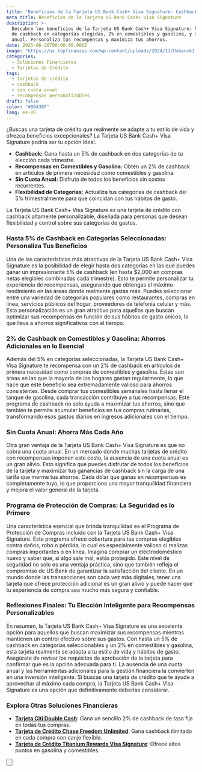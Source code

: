 ```yaml
---
title: "Beneficios de la Tarjeta US Bank Cash+ Visa Signature: Cashback Personalizable"
meta_title: Beneficios de la Tarjeta US Bank Cash+ Visa Signature
description: >-
  Descubre los beneficios de la Tarjeta US Bank Cash+ Visa Signature: hasta 5%
  de cashback en categorías elegidas, 2% en comestibles y gasolina, y sin cuota
  anual. Personaliza tus recompensas y maximiza tus ahorros.
date: 2025-06-26T00:00:00.000Z
image: "https://us.topfinanzas.com/wp-content/uploads/2024/11/Usbanck1.webp"
categories:
  - Soluciones Financieras
  - Tarjetas de Crédito
tags:
  - tarjetas de crédito
  - cashback
  - sin cuota anual
  - recompensas personalizables
draft: false
color: "#00438F"
lang: es-US
---
```


¿Buscas una tarjeta de crédito que realmente se adapte a tu estilo de vida y ofrezca beneficios excepcionales? La Tarjeta US Bank Cash+ Visa Signature podría ser tu opción ideal.

- **Cashback:** Gana hasta un 5% de cashback en dos categorías de tu elección cada trimestre.
- **Recompensas en Comestibles y Gasolina:** Obtén un 2% de cashback en artículos de primera necesidad como comestibles y gasolina.
- **Sin Cuota Anual:** Disfruta de todos los beneficios sin costos recurrentes.
- **Flexibilidad de Categorías:** Actualiza tus categorías de cashback del 5% trimestralmente para que coincidan con tus hábitos de gasto.

La Tarjeta US Bank Cash+ Visa Signature es una tarjeta de crédito con cashback altamente personalizable, diseñada para personas que desean flexibilidad y control sobre sus categorías de gastos.

### Hasta 5% de Cashback en Categorías Seleccionadas: Personaliza Tus Beneficios

Una de las características más atractivas de la Tarjeta US Bank Cash+ Visa Signature es la posibilidad de elegir hasta dos categorías en las que puedes ganar un impresionante 5% de cashback (en hasta $2,000 en compras netas elegibles combinadas cada trimestre). Esto te permite personalizar tu experiencia de recompensas, asegurando que obtengas el máximo rendimiento en las áreas donde realmente gastas más. Puedes seleccionar entre una variedad de categorías populares como restaurantes, compras en línea, servicios públicos del hogar, proveedores de telefonía celular y más. Esta personalización es un gran atractivo para aquellos que buscan optimizar sus recompensas en función de sus hábitos de gasto únicos, lo que lleva a ahorros significativos con el tiempo.

### 2% de Cashback en Comestibles y Gasolina: Ahorros Adicionales en lo Esencial

Además del 5% en categorías seleccionadas, la Tarjeta US Bank Cash+ Visa Signature te recompensa con un 2% de cashback en artículos de primera necesidad como compras de comestibles y gasolina. Estas son áreas en las que la mayoría de los hogares gastan regularmente, lo que hace que este beneficio sea extremadamente valioso para ahorros consistentes. Desde comprar tus comestibles semanales hasta llenar el tanque de gasolina, cada transacción contribuye a tus recompensas. Este programa de cashback no solo ayuda a maximizar tus ahorros, sino que también te permite acumular beneficios en tus compras rutinarias, transformando esos gastos diarios en ingresos adicionales con el tiempo.

### Sin Cuota Anual: Ahorra Más Cada Año

Otra gran ventaja de la Tarjeta US Bank Cash+ Visa Signature es que no cobra una cuota anual. En un mercado donde muchas tarjetas de crédito con recompensas imponen este costo, la ausencia de una cuota anual es un gran alivio. Esto significa que puedes disfrutar de todos los beneficios de la tarjeta y maximizar tus ganancias de cashback sin la carga de una tarifa que merme tus ahorros. Cada dólar que ganas en recompensas es completamente tuyo, lo que proporciona una mayor tranquilidad financiera y mejora el valor general de la tarjeta.

### Programa de Protección de Compras: La Seguridad es lo Primero

Una característica esencial que brinda tranquilidad es el Programa de Protección de Compras incluido con la Tarjeta US Bank Cash+ Visa Signature. Este programa ofrece cobertura para tus compras elegibles contra daños, robo o pérdida, lo cual es especialmente valioso si realizas compras importantes o en línea. Imagina comprar un electrodoméstico nuevo y saber que, si algo sale mal, estás protegido. Este nivel de seguridad no solo es una ventaja práctica, sino que también refleja el compromiso de US Bank de garantizar la satisfacción del cliente. En un mundo donde las transacciones son cada vez más digitales, tener una tarjeta que ofrece protección adicional es un gran alivio y puede hacer que tu experiencia de compra sea mucho más segura y confiable.

### Reflexiones Finales: Tu Elección Inteligente para Recompensas Personalizables

En resumen, la Tarjeta US Bank Cash+ Visa Signature es una excelente opción para aquellos que buscan maximizar sus recompensas mientras mantienen un control efectivo sobre sus gastos. Con hasta un 5% de cashback en categorías seleccionables y un 2% en comestibles y gasolina, esta tarjeta realmente se adapta a tu estilo de vida y hábitos de gasto. Asegúrate de revisar los requisitos de aprobación de la tarjeta para confirmar que es la opción adecuada para ti. La ausencia de una cuota anual y las herramientas adicionales para la gestión financiera la convierten en una inversión inteligente. Si buscas una tarjeta de crédito que te ayude a aprovechar al máximo cada compra, la Tarjeta US Bank Cash+ Visa Signature es una opción que definitivamente deberías considerar.

<AdZone id="us_site_4" />

### Explora Otras Soluciones Financieras

- [**Tarjeta Citi Double Cash**](/soluciones-financieras/beneficios-de-la-tarjeta-de-credito-citi-double-cash-2-cashback-en-todas-tus-compras): Gana un sencillo 2% de cashback de tasa fija en todas tus compras.
- [**Tarjeta de Crédito Chase Freedom Unlimited**](/soluciones-financieras/beneficios-de-la-tarjeta-de-credito-chase-freedom-unlimited-cashback-ilimitado-y-mas): Gana cashback ilimitado en cada compra con canje flexible.
- [**Tarjeta de Crédito Titanium Rewards Visa Signature**](/soluciones-financieras/beneficios-de-la-tarjeta-de-credito-titanium-rewards-visa-signature): Ofrece altos puntos en gasolina y comestibles.

<Button
  label="Ver Requisitos"
  link="/soluciones-financieras/us-bank-cash-visa-signature-card-requirements-your-eligibility-guide"
/>
